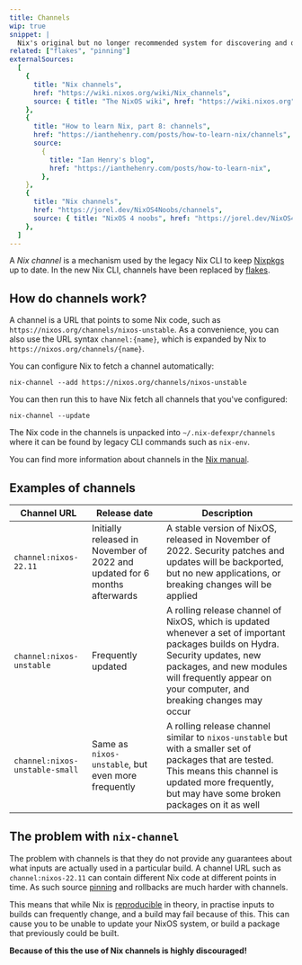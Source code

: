 ```yaml
---
title: Channels
wip: true
snippet: |
  Nix's original but no longer recommended system for discovering and depending on [Nix expressions](/concepts/nix-language)
related: ["flakes", "pinning"]
externalSources:
  [
    {
      title: "Nix channels",
      href: "https://wiki.nixos.org/wiki/Nix_channels",
      source: { title: "The NixOS wiki", href: "https://wiki.nixos.org" },
    },
    {
      title: "How to learn Nix, part 8: channels",
      href: "https://ianthehenry.com/posts/how-to-learn-nix/channels",
      source:
        {
          title: "Ian Henry's blog",
          href: "https://ianthehenry.com/posts/how-to-learn-nix",
        },
    },
    {
      title: "Nix channels",
      href: "https://jorel.dev/NixOS4Noobs/channels",
      source: { title: "NixOS 4 noobs", href: "https://jorel.dev/NixOS4Noobs" },
    },
  ]
---
```


A _Nix channel_ is a mechanism used by the legacy Nix CLI to keep [Nixpkgs] up to date.
In the new Nix CLI, channels have been replaced by [flakes].

## How do channels work?

A channel is a URL that points to some Nix code, such as `https://nixos.org/channels/nixos-unstable`.
As a convenience, you can also use the URL syntax `channel:{name}`, which is expanded by Nix to `https://nixos.org/channels/{name}`.

You can configure Nix to fetch a channel automatically:

```shell title="Add a channel"
nix-channel --add https://nixos.org/channels/nixos-unstable
```

You can then run this to have Nix fetch all channels that you've configured:

```shell title="Update all channels"
nix-channel --update
```

The Nix code in the channels is unpacked into `~/.nix-defexpr/channels` where it can be found by legacy CLI commands such as `nix-env`.

You can find more information about channels in the [Nix manual][manual].

## Examples of channels

| Channel URL                    | Release date                                                               | Description                                                                                                                                                                                                                        |
| ------------------------------ | -------------------------------------------------------------------------- | ---------------------------------------------------------------------------------------------------------------------------------------------------------------------------------------------------------------------------------- |
| `channel:nixos-22.11`          | Initially released in November of 2022 and updated for 6 months afterwards | A stable version of NixOS, released in November of 2022. Security patches and updates will be backported, but no new applications, or breaking changes will be applied                                                             |
| `channel:nixos-unstable`       | Frequently updated                                                         | A rolling release channel of NixOS, which is updated whenever a set of important packages builds on Hydra. Security updates, new packages, and new modules will frequently appear on your computer, and breaking changes may occur |
| `channel:nixos-unstable-small` | Same as `nixos-unstable`, but even more frequently                         | A rolling release channel similar to `nixos-unstable` but with a smaller set of packages that are tested. This means this channel is updated more frequently, but may have some broken packages on it as well                      |

## The problem with `nix-channel`

The problem with channels is that they do not provide any guarantees about what inputs are actually used in a particular build.
A channel URL such as `channel:nixos-22.11` can contain different Nix code at different points in time.
As such source [pinning] and rollbacks are much harder with channels.

This means that while Nix is [reproducible] in theory, in practise inputs to builds can frequently change, and a build may fail because of this.
This can cause you to be unable to update your NixOS system, or build a package that previously could be built.

**Because of this the use of Nix channels is highly discouraged!**

[flakes]: /concepts/flakes
[manual]: https://nixos.org/manual/nix/stable/command-ref/nix-channel
[nixpkgs]: /concepts/nixpkgs
[pinning]: /concepts/pinning
[reproducible]: /concepts/reproducibility
